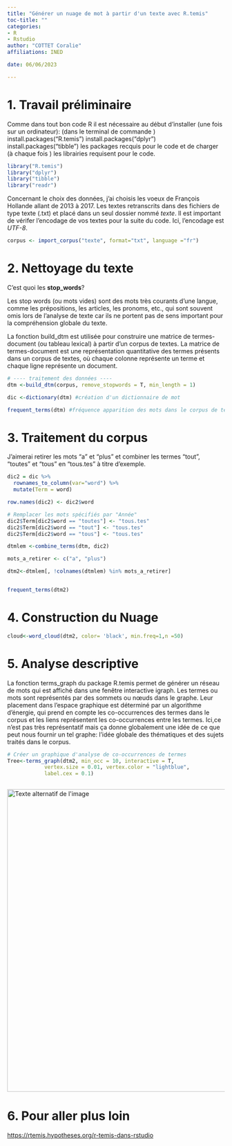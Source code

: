 ```yaml
---
title: "Générer un nuage de mot à partir d'un texte avec R.temis"
toc-title: ""
categories:
- R
- Rstudio
author: "COTTET Coralie"
affiliations: INED

date: 06/06/2023

---
```


# 1. Travail préliminaire 

  Comme dans tout bon code R il est nécessaire au début d'installer (une fois sur un ordinateur): (dans le terminal de commande )
install.packages("R.temis") 
install.packages("dplyr")
install.packages("tibble")
les packages recquis pour le code et de charger (à chaque fois ) les librairies requisent pour le code.


```r
library("R.temis")
library("dplyr")
library("tibble")
library("readr")
```


Concernant le choix des données, j’ai choisis les voeux de François Hollande allant de 2013 à 2017. Les textes retranscrits dans des fichiers de type texte (.txt) et placé dans un seul dossier nommé _texte_. Il est important de vérifer l'encodage de vos textes pour la suite du code. Ici, l'encodage est _UTF-8_.

```r

corpus <- import_corpus("texte", format="txt", language ="fr")


```


# 2. Nettoyage du texte

C'est quoi les __stop_words__?

Les stop words (ou mots vides) sont des mots très courants d'une langue, comme les prépositions, les articles, les pronoms, etc., qui sont souvent omis lors de l'analyse de texte car ils ne portent pas de sens important pour la compréhension globale du texte.

La fonction build_dtm est utilisée pour construire une matrice de termes-document (ou tableau lexical) à partir d'un corpus de textes. La matrice de termes-document est une représentation quantitative des termes présents dans un corpus de textes, où chaque colonne représente un terme et chaque ligne représente un document.

```r
# ---- traitement des données ----
dtm <-build_dtm(corpus, remove_stopwords = T, min_length = 1)

dic <-dictionary(dtm) #création d'un dictionnaire de mot 

frequent_terms(dtm) #fréquence apparition des mots dans le corpus de texte


```

# 3. Traitement du corpus

J'aimerai retirer les mots "a" et "plus" et combiner les termes "tout", "toutes" et "tous" en "tous.tes" à titre d'exemple.

```r


dic2 = dic %>%
  rownames_to_column(var="word") %>% 
  mutate(Term = word)

row.names(dic2) <- dic2$word

# Remplacer les mots spécifiés par "Année"
dic2$Term[dic2$word == "toutes"] <- "tous.tes"
dic2$Term[dic2$word == "tout"] <- "tous.tes"
dic2$Term[dic2$word == "tous"] <- "tous.tes"

dtmlem <-combine_terms(dtm, dic2)

mots_a_retirer <- c("a", "plus")

dtm2<-dtmlem[, !colnames(dtmlem) %in% mots_a_retirer]


frequent_terms(dtm2)
```

# 4. Construction du Nuage


```r

cloud<-word_cloud(dtm2, color= 'black', min.freq=1,n =50) 


```



# 5. Analyse descriptive 


La fonction terms_graph du package R.temis permet de générer un réseau de mots qui est affiché dans une fenêtre interactive igraph. Les termes ou mots sont représentés par des sommets ou nœuds dans le graphe. Leur placement dans l'espace graphique est déterminé par un algorithme d'énergie, qui prend en compte les co-occurrences des termes dans le corpus et les liens représentent les co-occurrences entre les termes.
Ici,ce n'est pas très représentatif mais ça donne globalement une idée de ce que peut nous fournir un tel graphe: l'idée globale des thématiques et des sujets traités dans le corpus.

```r
# Créer un graphique d'analyse de co-occurrences de termes
Tree<-terms_graph(dtm2, min_occ = 10, interactive = T,
            vertex.size = 0.01, vertex.color = "lightblue",
            label.cex = 0.1)



```



<img src="tree.png" alt="Texte alternatif de l'image" title="Titre de l'image" width=700 lenght=700/>


# 6. Pour aller plus loin

<https://rtemis.hypotheses.org/r-temis-dans-rstudio>






